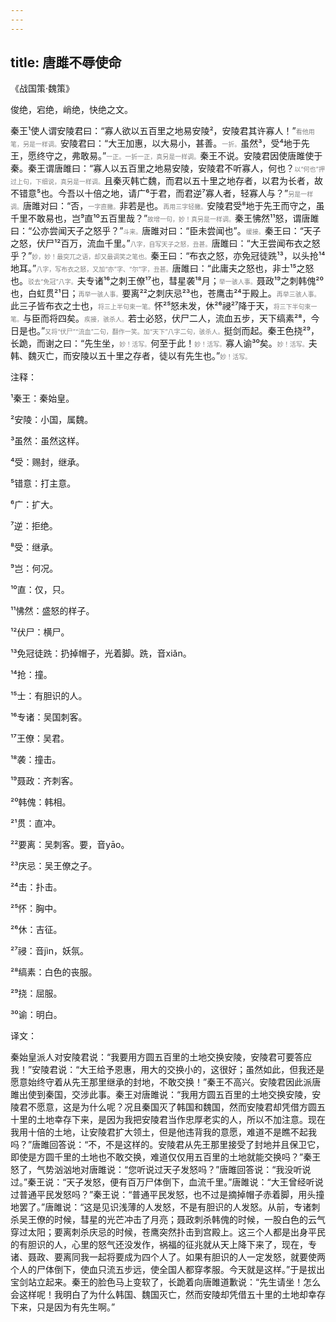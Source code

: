 ```yaml
---
---
---
```

title: 唐雎不辱使命
---




《战国策·魏策》





俊绝，宕绝，峭绝，快绝之文。





秦王¹使人谓安陵君曰：“寡人欲以五百里之地易安陵²，安陵君其许寡人！”<font color=gray size=0.8rem>看他用笔，另是一样调。</font>安陵君曰：“大王加惠，以大易小，甚善。<font color=gray size=0.8rem>一折。</font>虽然³，受⁴地于先王，愿终守之，弗敢易。”<font color=gray size=0.8rem>一正。一折一正，真另是一样调。</font>秦王不说。安陵君因使唐雎使于秦。秦王谓唐雎曰：“寡人以五百里之地易安陵，安陵君不听寡人，何也？<font color=gray size=0.8rem>以“何也”押过上句，下细说，真另是一样调。</font>且秦灭韩亡魏，而君以五十里之地存者，以君为长者，故不错意⁵也。今吾以十倍之地，请广⁶于君，而君逆⁷寡人者，轻寡人与？”<font color=gray size=0.8rem>另是一样调。</font>唐雎对曰：“否，<font color=gray size=0.8rem>一字直撇。</font>非若是也。<font color=gray size=0.8rem>再用三字轻撇。</font>安陵君受⁸地于先王而守之，虽千里不敢易也，岂⁹直¹⁰五百里哉？”<font color=gray size=0.8rem>故增一句，妙！真另是一样调。</font>秦王怫然¹¹怒，谓唐雎曰：“公亦尝闻天子之怒乎？”<font color=gray size=0.8rem>斗来。</font>唐雎对曰：“臣未尝闻也”。<font color=gray size=0.8rem>缓接。</font>秦王曰：“天子之怒，伏尸¹²百万，流血千里。”<font color=gray size=0.8rem>八字，自写天子之怒，丑甚。</font>唐雎曰：“大王尝闻布衣之怒乎？”<font color=gray size=0.8rem>妙，妙！最突兀之语，却又最调笑之笔也。</font>秦王曰：“布衣之怒，亦免冠徒跣¹³，以头抢¹⁴地耳。”<font color=gray size=0.8rem>八字，写布衣之怒，又加“亦”字、“尔”字，丑甚。</font>唐雎曰：“此庸夫之怒也，非士¹⁵之怒也。<font color=gray size=0.8rem>驳去“免冠”八字。</font>夫专诸¹⁶之刺王僚¹⁷也，彗星袭¹⁸月；<font color=gray size=0.8rem>举一骇人事。</font>聂政¹⁹之刺韩傀²⁰也，白虹贯²¹日；<font color=gray size=0.8rem>再举一骇人事。</font>要离²²之刺庆忌²³也，苍鹰击²⁴于殿上。<font color=gray size=0.8rem>再举三骇人事。</font>此三子皆布衣之士也，<font color=gray size=0.8rem>将三上半句束一笔。</font>怀²⁵怒未发，休²⁶祲²⁷降于天，<font color=gray size=0.8rem>将三下半句束一笔。</font>与臣而将四矣。<font color=gray size=0.8rem>疾接，骇杀人。</font>若士必怒，伏尸二人，流血五步，天下缟素²⁸，今日是也。”<font color=gray size=0.8rem>又将“伏尸”“流血”二句，翻作一笑。加“天下”八字二句，骇杀人。</font>挺剑而起。秦王色挠²⁹，长跪，而谢之曰：“先生坐，<font color=gray size=0.8rem>妙！活写。</font>何至于此！<font color=gray size=0.8rem>妙！活写。</font>寡人谕³⁰矣。<font color=gray size=0.8rem>妙！活写。</font>夫韩、魏灭亡，而安陵以五十里之存者，徒以有先生也。”<font color=gray size=0.8rem>妙！活写。</font>

注释：

¹秦王：秦始皇。

²安陵：小国，属魏。

³虽然：虽然这样。

⁴受：赐封，继承。

⁵错意：打主意。

⁶广：扩大。

⁷逆：拒绝。

⁸受：继承。

⁹岂：何况。

¹⁰直：仅，只。

¹¹怫然：盛怒的样子。

¹²伏尸：横尸。

¹³免冠徒跣：扔掉帽子，光着脚。跣，音xiǎn。

¹⁴抢：撞。

¹⁵士：有胆识的人。

¹⁶专诸：吴国刺客。

¹⁷王僚：吴君。

¹⁸袭：撞击。

¹⁹聂政：齐刺客。

²⁰韩傀：韩相。

²¹贯：直冲。

²²要离：吴刺客。要，音yāo。

²³庆忌：吴王僚之子。

²⁴击：扑击。

²⁵怀：胸中。

²⁶休：吉征。

²⁷祲：音jìn，妖氛。

²⁸缟素：白色的丧服。

²⁹挠：屈服。

³⁰谕：明白。

译文：

秦始皇派人对安陵君说：“我要用方圆五百里的土地交换安陵，安陵君可要答应我！”安陵君说：“大王给予恩惠，用大的交换小的，这很好；虽然如此，但我还是愿意始终守着从先王那里继承的封地，不敢交换！”秦王不高兴。安陵君因此派唐雎出使到秦国，交涉此事。秦王对唐雎说：“我用方圆五百里的土地交换安陵，安陵君不愿意，这是为什么呢？况且秦国灭了韩国和魏国，然而安陵君却凭借方圆五十里的土地幸存下来，是因为我把安陵君当作忠厚老实的人，所以不加注意。现在我用十倍的土地，让安陵君扩大领土，但是他违背我的意愿，难道不是瞧不起我吗？”唐雎回答说：“不，不是这样的。安陵君从先王那里接受了封地并且保卫它，即使是方圆千里的土地也不敢交换，难道仅仅用五百里的土地就能交换吗？”秦王怒了，气势汹汹地对唐雎说：“您听说过天子发怒吗？”唐雎回答说：“我没听说过。”秦王说：“天子发怒，便有百万尸体倒下，血流千里。”唐雎说：“大王曾经听说过普通平民发怒吗？”秦王说：“普通平民发怒，也不过是摘掉帽子赤着脚，用头撞地罢了。”唐雎说：“这是见识浅薄的人发怒，不是有胆识的人发怒。从前，专诸刺杀吴王僚的时候，彗星的光芒冲击了月亮；聂政刺杀韩傀的时候，一股白色的云气穿过太阳；要离刺杀庆忌的时候，苍鹰突然扑击到宫殿上。这三个人都是出身平民的有胆识的人，心里的怒气还没发作，祸福的征兆就从天上降下来了，现在，专诸、聂政、要离同我一起将要成为四个人了。如果有胆识的人一定发怒，就要使两个人的尸体倒下，使血只流五步远，使全国人都穿孝服。今天就是这样。”于是拔出宝剑站立起来。秦王的脸色马上变软了，长跪着向唐雎道歉说：“先生请坐！怎么会这样呢！我明白了为什么韩国、魏国灭亡，然而安陵却凭借五十里的土地却幸存下来，只是因为有先生啊。”